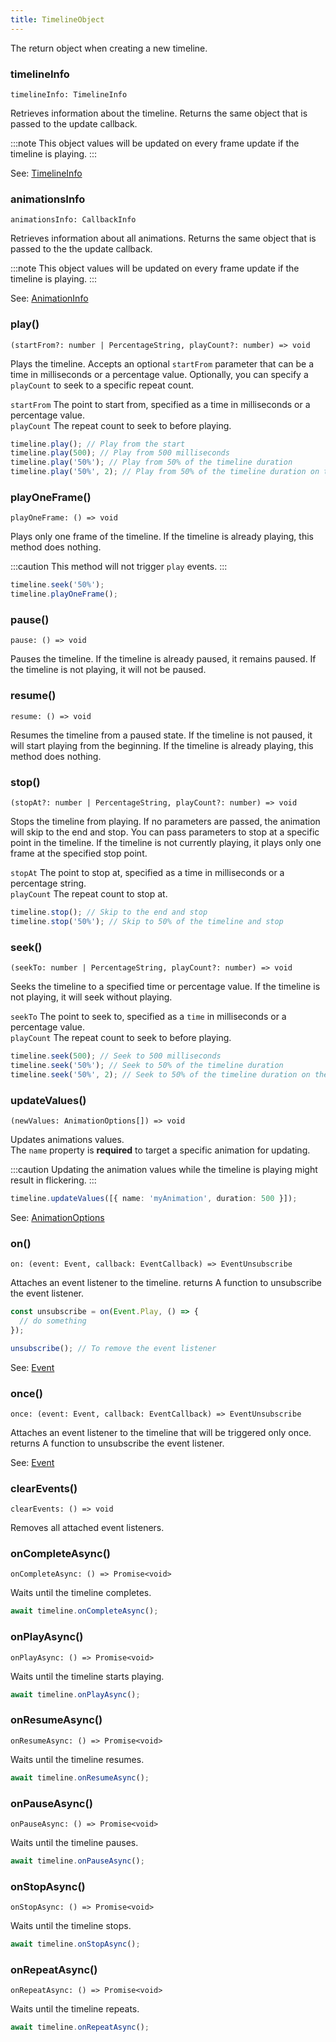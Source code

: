 ```yaml
---
title: TimelineObject
---
```



The return object when creating a new timeline.

### timelineInfo

`timelineInfo: TimelineInfo`

Retrieves information about the timeline.
Returns the same object that is passed to the update callback.

:::note
This object values will be updated on every frame update if the timeline is playing.
:::

See: [TimelineInfo](../timelineinfo/)

### animationsInfo

`animationsInfo: CallbackInfo`

Retrieves information about all animations.
Returns the same object that is passed to the the update callback.

:::note
This object values will be updated on every frame update if the timeline is playing.
:::

See: [AnimationInfo](../animationinfo/)

### play()

`(startFrom?: number | PercentageString, playCount?: number) => void`

Plays the timeline.
Accepts an optional `startFrom` parameter that can be a time in milliseconds or a percentage value.
Optionally, you can specify a `playCount` to seek to a specific repeat count.

`startFrom` The point to start from, specified as a time in milliseconds or a percentage value.<br/>
`playCount` The repeat count to seek to before playing.

```ts title="Play" frame="terminal"
timeline.play(); // Play from the start
timeline.play(500); // Play from 500 milliseconds
timeline.play('50%'); // Play from 50% of the timeline duration
timeline.play('50%', 2); // Play from 50% of the timeline duration on the second repeat
```

### playOneFrame()

`playOneFrame: () => void`

Plays only one frame of the timeline.
If the timeline is already playing, this method does nothing.

:::caution
This method will not trigger `play` events.
:::

```ts title="Play One Frame" frame="terminal"
timeline.seek('50%');
timeline.playOneFrame();
```

### pause()

`pause: () => void`

Pauses the timeline.
If the timeline is already paused, it remains paused.
If the timeline is not playing, it will not be paused.

### resume()

`resume: () => void`

Resumes the timeline from a paused state.
If the timeline is not paused, it will start playing from the beginning.
If the timeline is already playing, this method does nothing.

### stop()

`(stopAt?: number | PercentageString, playCount?: number) => void`

Stops the timeline from playing.
If no parameters are passed, the animation will skip to the end and stop.
You can pass parameters to stop at a specific point in the timeline.
If the timeline is not currently playing, it plays only one frame at the specified stop point.

`stopAt` The point to stop at, specified as a time in milliseconds or a percentage string. <br/>
`playCount` The repeat count to stop at.

```ts title="Stop" frame="terminal"
timeline.stop(); // Skip to the end and stop
timeline.stop('50%'); // Skip to 50% of the timeline and stop
```

### seek()

`(seekTo: number | PercentageString, playCount?: number) => void`

Seeks the timeline to a specified time or percentage value.
If the timeline is not playing, it will seek without playing.

`seekTo` The point to seek to, specified as a `time` in milliseconds or a percentage value. <br/>
`playCount` The repeat count to seek to before playing.

```ts title="Seek" frame="terminal"
timeline.seek(500); // Seek to 500 milliseconds
timeline.seek('50%'); // Seek to 50% of the timeline duration
timeline.seek('50%', 2); // Seek to 50% of the timeline duration on the second repeat
```

### updateValues()

`(newValues: AnimationOptions[]) => void` <Badge text="Throws" variant="danger" size="small" />

Updates animations values. <br/>
The `name` property is **required** to target a specific animation for updating.

:::caution
Updating the animation values while the timeline is playing might result in flickering.
:::

```ts title="Change animation values" frame="terminal"
timeline.updateValues([{ name: 'myAnimation', duration: 500 }]);
```

See: [AnimationOptions](../animationoptions/)

### on()

`on: (event: Event, callback: EventCallback) => EventUnsubscribe`

Attaches an event listener to the timeline.
returns A function to unsubscribe the event listener.

```ts title="Attach an event listener" frame="terminal"
const unsubscribe = on(Event.Play, () => {
  // do something
});

unsubscribe(); // To remove the event listener
```

See: [Event](../enums/event/)

### once()

`once: (event: Event, callback: EventCallback) => EventUnsubscribe`

Attaches an event listener to the timeline that will be triggered only once.
returns A function to unsubscribe the event listener.

See: [Event](../enums/event/)

### clearEvents()

`clearEvents: () => void`

Removes all attached event listeners.

### onCompleteAsync()

`onCompleteAsync: () => Promise<void>`

Waits until the timeline completes.

```ts
await timeline.onCompleteAsync();
```

### onPlayAsync()

`onPlayAsync: () => Promise<void>`

Waits until the timeline starts playing.

```ts
await timeline.onPlayAsync();
```

### onResumeAsync()

`onResumeAsync: () => Promise<void>`

Waits until the timeline resumes.

```ts
await timeline.onResumeAsync();
```

### onPauseAsync()

`onPauseAsync: () => Promise<void>`

Waits until the timeline pauses.

```ts
await timeline.onPauseAsync();
```

### onStopAsync()

`onStopAsync: () => Promise<void>`

Waits until the timeline stops.

```ts
await timeline.onStopAsync();
```

### onRepeatAsync()

`onRepeatAsync: () => Promise<void>`

Waits until the timeline repeats.

```ts
await timeline.onRepeatAsync();
```
